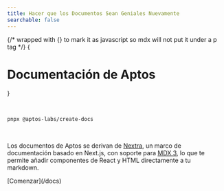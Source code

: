 ```yaml
---
title: Hacer que los Documentos Sean Geniales Nuevamente
searchable: false
---
```



{/* wrapped with {} to mark it as javascript so mdx will not put it under a p tag */}
{<h1 className="text-center font-extrabold md:text-5xl mt-8">Documentación de Aptos</h1>}

<br />

```sh filename="Terminal"
pnpx @aptos-labs/create-docs
```

<br />

<Features />

Los documentos de Aptos se derivan de [Nextra](https://nextra.site/), un marco de documentación basado en Next.js, con soporte para [MDX 3](https://mdxjs.com/blog/v3/), lo que te permite añadir componentes de React y HTML directamente a tu markdown.

<div className="mb-20 mt-16 text-center">
  [Comenzar](/docs)
</div>